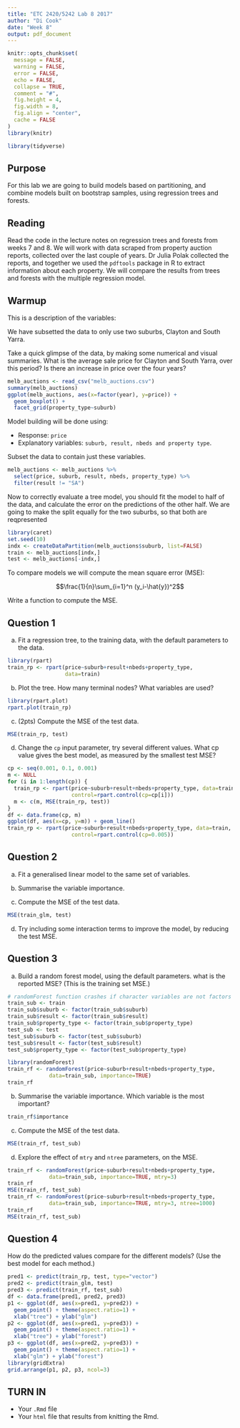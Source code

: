 ```yaml
---
title: "ETC 2420/5242 Lab 8 2017"
author: "Di Cook"
date: "Week 8"
output: pdf_document
---
```


```r
knitr::opts_chunk$set(
  message = FALSE,
  warning = FALSE,
  error = FALSE, 
  echo = FALSE, 
  collapse = TRUE,
  comment = "#",
  fig.height = 4,
  fig.width = 8,
  fig.align = "center",
  cache = FALSE
)
library(knitr)
```

```r
library(tidyverse)
```

## Purpose

For this lab we are going to build models based on partitioning, and combine models built on bootstrap samples, using regression trees and forests.

## Reading

Read the code in the lecture notes on regression trees and forests from weeks 7 and 8. We will work with data scraped from property auction reports, collected over the last couple of years. Dr Julia Polak collected the reports, and together we used the `pdftools` package in R to extract information about each property. We will compare the results from trees and forests with the multiple regression model.

## Warmup

This is a description of the variables:

\begin{tabular}{l|p{4in}}
Variable & Description \\\hline
id  & unique id for property \\
 suburb  & suburb location of property \\
 price  & Price house sold for in AUD dollars, divided by 100,000\\
 result   & S indicates property sold; SP - property sold prior; PI - property passed in; PN - sold prior not disclosed; SN - sold not disclosed; NB - no bid; VB - vendor bid; o res - other residential; w - withdrawn prior to auction \\
 agent  & realtor in charge of sale\\
 nbeds  & Number of bedrooms\\
 property type  &  h =house,  t =townhouse,  u =unit/apartment \\
 day  & day of the month of auction\\
 month  & month of auction \\
 year  & year of auction\\
 nvisits  & How many people came to open houses\\
 ncars  & Number of parking places \\
 nbaths  & Number of bathrooms\\
 land size  & Size of the lot, in sq m, units will be 0\\
 house size   & Internal size of property in sq m\\
\end{tabular}

We have subsetted the data to only use two suburbs, Clayton and South Yarra. 

Take a quick glimpse of the data, by making some numerical and visual summaries. What is the average sale price for Clayton and South Yarra, over this period? Is there an increase in price over the four years?

```r
melb_auctions <- read_csv("melb_auctions.csv")
summary(melb_auctions)
ggplot(melb_auctions, aes(x=factor(year), y=price)) +
  geom_boxplot() +
  facet_grid(property_type~suburb)
```

Model building will be done using:

- Response: `price` 
- Explanatory variables: `suburb, result, nbeds and property type`.

Subset the data to contain just these variables.

```r
melb_auctions <- melb_auctions %>%
  select(price, suburb, result, nbeds, property_type) %>%
  filter(result != "SA")
```


Now to correctly evaluate a tree model, you should fit the model to half of the data, and calculate the error on the predictions of the other half. We are going to make the split equally for the two suburbs, so that both are reqpresented

```r
library(caret)
set.seed(10)
indx <- createDataPartition(melb_auctions$suburb, list=FALSE)
train <- melb_auctions[indx,]
test <- melb_auctions[-indx,]
```

To compare models we will compute the mean square error (MSE): 

$$\frac{1}{n}\sum_{i=1}^n (y_i-\hat{y})^2$$

Write a function to compute the MSE.

## Question 1

a. Fit a regression tree, to the training data, with the default parameters to the data.

```r
library(rpart)
train_rp <- rpart(price~suburb+result+nbeds+property_type,
                  data=train)
```

b. Plot the tree. How many terminal nodes? What variables are used?

```r
library(rpart.plot)
rpart.plot(train_rp)
```

c. (2pts) Compute the MSE of the test data.

```r
MSE(train_rp, test)
```

d. Change the `cp` input parameter, try several different values. What cp value gives the best model, as measured by the smallest test MSE? 


```r
cp <- seq(0.001, 0.1, 0.001)
m <- NULL
for (i in 1:length(cp)) {
  train_rp <- rpart(price~suburb+result+nbeds+property_type, data=train, 
                    control=rpart.control(cp=cp[i]))
  m <- c(m, MSE(train_rp, test))
}
df <- data.frame(cp, m)
ggplot(df, aes(x=cp, y=m)) + geom_line()
train_rp <- rpart(price~suburb+result+nbeds+property_type, data=train, 
                    control=rpart.control(cp=0.005))
```

## Question 2

a. Fit a generalised linear model to the same set of variables.


b. Summarise the variable importance.


c. Compute the MSE of the test data.

```r
MSE(train_glm, test)
```

d. Try including some interaction terms to improve the model, by reducing the test MSE.

## Question 3

a. Build a random forest model, using the default parameters. what is the reported MSE? (This is the training set MSE.)

```r
# randomForest function crashes if character variables are not factors
train_sub <- train
train_sub$suburb <- factor(train_sub$suburb)
train_sub$result <- factor(train_sub$result)
train_sub$property_type <- factor(train_sub$property_type)
test_sub <- test
test_sub$suburb <- factor(test_sub$suburb)
test_sub$result <- factor(test_sub$result)
test_sub$property_type <- factor(test_sub$property_type)

library(randomForest)
train_rf <- randomForest(price~suburb+result+nbeds+property_type, 
             data=train_sub, importance=TRUE)
train_rf
```

b. Summarise the variable importance. Which variable is the most important?

```r
train_rf$importance
```

c. Compute the MSE of the test data.

```r
MSE(train_rf, test_sub)
```

d. Explore the effect of `mtry` and `ntree` parameters, on the MSE.

```r
train_rf <- randomForest(price~suburb+result+nbeds+property_type, 
             data=train_sub, importance=TRUE, mtry=3)
train_rf
MSE(train_rf, test_sub)
train_rf <- randomForest(price~suburb+result+nbeds+property_type, 
             data=train_sub, importance=TRUE, mtry=3, ntree=1000)
train_rf
MSE(train_rf, test_sub)
```

## Question 4

How do the predicted values compare for the different models? (Use the best model for each method.)

```r
pred1 <- predict(train_rp, test, type="vector")
pred2 <- predict(train_glm, test)
pred3 <- predict(train_rf, test_sub)
df <- data.frame(pred1, pred2, pred3)
p1 <- ggplot(df, aes(x=pred1, y=pred2)) + 
  geom_point() + theme(aspect.ratio=1) +
  xlab("tree") + ylab("glm")
p2 <- ggplot(df, aes(x=pred1, y=pred3)) + 
  geom_point() + theme(aspect.ratio=1) +
  xlab("tree") + ylab("forest")
p3 <- ggplot(df, aes(x=pred2, y=pred3)) + 
  geom_point() + theme(aspect.ratio=1) +
  xlab("glm") + ylab("forest")
library(gridExtra)
grid.arrange(p1, p2, p3, ncol=3)
```

## TURN IN 

- Your `.Rmd` file
- Your `html` file that results from knitting the Rmd.




